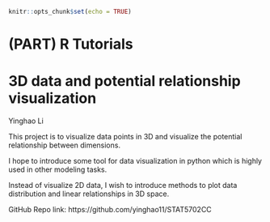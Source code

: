 
```r
knitr::opts_chunk$set(echo = TRUE)
```

# (PART) R Tutorials{-}

# 3D data and potential relationship visualization

 

Yinghao Li

 

This project is to visualize data points in 3D and visualize the potential relationship between dimensions.


I hope to introduce some tool for data visualization in python which is highly used in other modeling tasks.


Instead of visualize 2D data, I wish to introduce methods to plot data distribution and linear relationships in 3D space.


GitHub Repo link: https://github.com/yinghao11/STAT5702CC